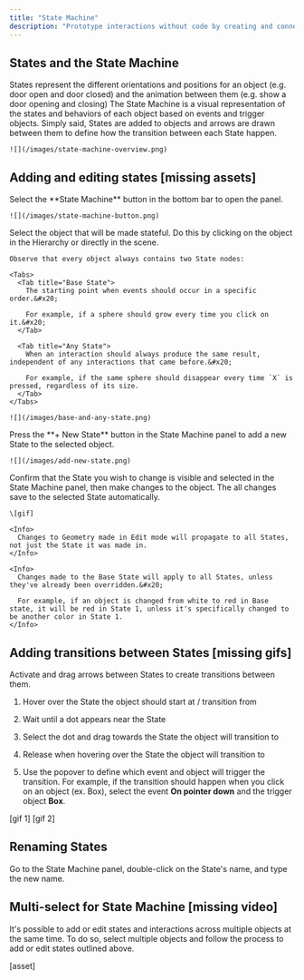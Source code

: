```yaml
---
title: "State Machine"
description: "Prototype interactions without code by creating and connecting different states. "
---
```


## States and the State Machine&#x20;

<AccordionGroup>
  <Accordion title="What is a State? " defaultOpen={false}>
    States represent the different orientations and positions for an object (e.g. door open and door closed) and the animation between them (e.g. show a door opening and closing)&#x20;
  </Accordion>

  <Accordion title="What is the State Machine?" defaultOpen={false}>
    The State Machine is a visual representation of the states and behaviors of each object based on events and trigger objects. Simply said, States are added to objects and arrows are drawn between them to define how the transition between each State happen.

    ![](/images/state-machine-overview.png)
  </Accordion>
</AccordionGroup>

## Adding and editing states \[missing assets]

<Steps>
  <Step title="Open the State Machine panel">
    Select the **State Machine** button in the bottom bar to open the panel.

    ![](/images/state-machine-button.png)
  </Step>

  <Step title="Select the desired object">
    Select the object that will be made stateful. Do this by clicking on the object in the Hierarchy or directly in the scene.&#x20;

    Observe that every object always contains two State nodes:

    <Tabs>
      <Tab title="Base State">
        The starting point when events should occur in a specific order.&#x20;

        For example, if a sphere should grow every time you click on it.&#x20;
      </Tab>

      <Tab title="Any State">
        When an interaction should always produce the same result, independent of any interactions that came before.&#x20;

        For example, if the same sphere should disappear every time `X` is pressed, regardless of its size.
      </Tab>
    </Tabs>

    ![](/images/base-and-any-state.png)
  </Step>

  <Step title="Add a new State to the object">
    Press the **+ New State** button in the State Machine panel to add a new State to the selected object.

    ![](/images/add-new-state.png)
  </Step>

  <Step title="Editing States">
    Confirm that the State you wish to change is visible and selected in the State Machine panel, then make changes to the object. The all changes save to the selected State automatically.

    \[gif]

    <Info>
      Changes to Geometry made in Edit mode will propagate to all States, not just the State it was made in.
    </Info>

    <Info>
      Changes made to the Base State will apply to all States, unless they've already been overridden.&#x20;

      For example, if an object is changed from white to red in Base state, it will be red in State 1, unless it's specifically changed to be another color in State 1.
    </Info>
  </Step>
</Steps>

## Adding transitions between States \[missing gifs]

Activate and drag arrows between States to create transitions between them.

1. Hover over the State the object should start at / transition from

2. Wait until a dot appears near the State

3. Select the dot and drag towards the State the object will transition to

4. Release when hovering over the State the object will transition to

5. Use the popover to define which event and object will trigger the transition. For example, if the transition should happen when you click on an object (ex. Box), select the event **On pointer down** and the trigger object **Box**.

\[gif 1] \[gif 2]

## Renaming States

Go to the State Machine panel, double-click on the State's name, and type the new name.

## Multi-select for State Machine \[missing video]

It's possible to add or edit states and interactions across multiple objects at the same time. To do so, select multiple objects and follow the process to add or edit states outlined above.

\[asset]&#x20;